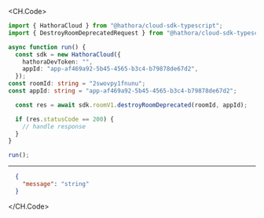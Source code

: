 
<CH.Code>
```typescript DestroyRoomDeprecated.ts
import { HathoraCloud } from "@hathora/cloud-sdk-typescript";
import { DestroyRoomDeprecatedRequest } from "@hathora/cloud-sdk-typescript/dist/models/operations";

async function run() {
  const sdk = new HathoraCloud({
    hathoraDevToken: "",
    appId: "app-af469a92-5b45-4565-b3c4-b79878de67d2",
  });
const roomId: string = "2swovpy1fnunu";
const appId: string = "app-af469a92-5b45-4565-b3c4-b79878de67d2";

  const res = await sdk.roomV1.destroyRoomDeprecated(roomId, appId);

  if (res.statusCode == 200) {
    // handle response
  }
}

run();
```
---

```json Example Response
  {
    "message": "string"
  }
```
</CH.Code>

